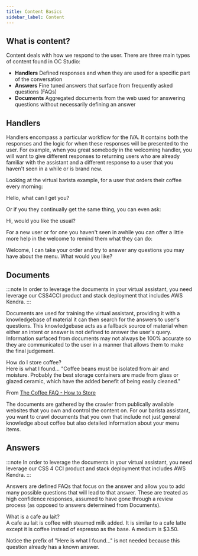 ```yaml
---
title: Content Basics
sidebar_label: Content
---
```



## What is content?

Content deals with how we respond to the user. There are three main types of content found in OC Studio:

- **Handlers** Defined responses and when they are used for a specific part of the conversation
- **Answers** Fine tuned answers that surface from frequently asked questions (FAQs)
- **Documents** Aggregated documents from the web used for answering questions without necessarily defining an answer

## Handlers

Handlers encompass a particular workflow for the IVA. It contains both the responses and the logic for when these responses will be presented to the user. For example, when you great somebody in the welcoming handler, you will want to give different responses to returning users who are already familiar with the assistant and a different response to a user that you haven't seen in a while or is brand new.

Looking at the virtual barista example, for a user that orders their coffee every morning:

<ChatMessageBubble owner="others" hasTail>
  Hello, what can I get you?
</ChatMessageBubble>
<br />

Or if you they continually get the same thing, you can even ask:

<ChatMessageBubble owner="others" hasTail>
  Hi, would you like the usual?
</ChatMessageBubble>
<br />

For a new user or for one you haven't seen in awhile you can offer a little more help in the welcome to remind them what they can do:

<ChatMessageBubble owner="others" hasTail>
  Welcome, I can take your order and try to answer any questions you may have about the menu.  What would you like?
</ChatMessageBubble>
<br />

## Documents 

:::note
In order to leverage the documents in your virtual assistant, you need leverage our CSS4CCI product and stack deployment that includes AWS Kendra.
:::

Documents are used for training the virtual assistant, providing it with a knowledgebase of material it can then search for the answers to user's questions.  This knowledgebase acts as a fallback source of material when either an intent or answer is not defined to answer the user's query.  Information surfaced from documents may not always be 100% accurate so they are communicated to the user in a manner that allows them to make the final judgement.

<ChatMessageBubble owner="mine" hasTail>
How do I store coffee?
</ChatMessageBubble>
<br />
<ChatMessageBubble owner="others" hasTail>
  Here is what I found...
  "Coffee beans must be isolated from air and moisture. Probably the best storage containers are made from glass or glazed ceramic, which have the added benefit of being easily cleaned."
</ChatMessageBubble>

From [The Coffee FAQ - How to Store](http://www.thecoffeefaq.com/4storingcleaning.html#howtostore)

The documents are gathered by the crawler from publically available websites that you own and control the content on.  For our barista assistant, you want to crawl documents that you own that include not just general knowledge about coffee but also detailed information about your menu items. 

## Answers 

:::note
In order to leverage the documents in your virtual assistant, you need leverage our CSS 4 CCI product and stack deployment that includes AWS Kendra.
:::

Answers are defined FAQs that focus on the answer and allow you to add many possible questions that will lead to that answer.  These are treated as high confidence responses, assumed to have gone through a review process (as opposed to answers determined from Documents).

<ChatMessageBubble owner="mine" hasTail>
What is a cafe au lait?
</ChatMessageBubble>
<br />
<ChatMessageBubble owner="others" hasTail>
  A cafe au lait is coffee with steamed milk added.  It is similar to a cafe latte except it is coffee instead of espresso as the base.  A medium is $3.50.  
</ChatMessageBubble>

Notice the prefix of "Here is what I found..." is not needed because this question already has a known answer.
 